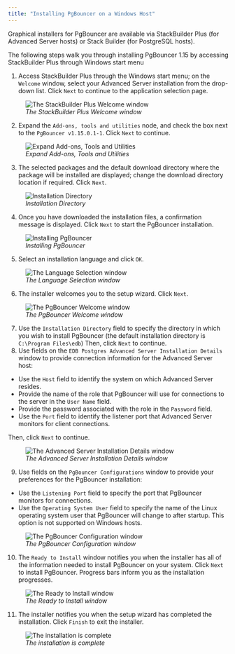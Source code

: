```yaml
---
title: "Installing PgBouncer on a Windows Host"
---
```


<div id="using_the_graphical_installer" class="registered_link"></div>


Graphical installers for PgBouncer are available via StackBuilder Plus (for Advanced Server hosts) or Stack Builder (for PostgreSQL hosts).

The following steps walk you through installing PgBouncer 1.15 by accessing StackBuilder Plus through Windows start menu

1.  Access StackBuilder Plus through the Windows start menu; on the `Welcome` window, select your Advanced Server installation from the drop-down list. Click `Next` to continue to the application selection page.

<figure><img src="../images/sbp_welcome.png" class="align-center" alt="The StackBuilder Plus Welcome window" /><figcaption aria-hidden="true"><em>The StackBuilder Plus Welcome window</em></figcaption></figure>

2.  Expand the `Add-ons, tools and utilities` node, and check the box next to the `PgBouncer v1.15.0.1-1`. Click `Next` to continue.

<figure><img src="../images/add-ons.png" class="align-center" alt="Expand Add-ons, Tools and Utilities" /><figcaption aria-hidden="true"><em>Expand Add-ons, Tools and Utilities</em></figcaption></figure>

3.  The selected packages and the default download directory where the package will be installed are displayed; change the download directory location if required. Click `Next`.

<figure><img src="../images/sbp_selected_packages.png" class="align-center" alt="Installation Directory" /><figcaption aria-hidden="true"><em>Installation Directory</em></figcaption></figure>

4.  Once you have downloaded the installation files, a confirmation message is displayed. Click `Next` to start the PgBouncer installation.

<figure><img src="../images/sbp_installation_complete.png" class="align-center" alt="Installing PgBouncer" /><figcaption aria-hidden="true"><em>Installing PgBouncer</em></figcaption></figure>

5.  Select an installation language and click `OK`.

<figure><img src="../images/sbp_language_selection.png" class="align-center" alt="The Language Selection window" /><figcaption aria-hidden="true"><em>The Language Selection window</em></figcaption></figure>

6.  The installer welcomes you to the setup wizard. Click `Next`.

<figure><img src="../images/pgbouncer_welcome.png" class="align-center" alt="The PgBouncer Welcome window" /><figcaption aria-hidden="true"><em>The PgBouncer Welcome window</em></figcaption></figure>

7.  Use the `Installation Directory` field to specify the directory in which you wish to install PgBouncer (the default installation directory is `C:\Program Files\edb`) Then, click `Next` to continue.
8.  Use fields on the `EDB Postgres Advanced Server Installation Details` window to provide connection information for the Advanced Server host:

-   Use the `Host` field to identify the system on which Advanced Server resides.
-   Provide the name of the role that PgBouncer will use for connections to the server in the `User Name` field.
-   Provide the password associated with the role in the `Password` field.
-   Use the `Port` field to identify the listener port that Advanced Server monitors for client connections.

Then, click `Next` to continue.

<figure><img src="../images/pg_advanced_server_details.png" class="align-center" alt="The Advanced Server Installation Details window" /><figcaption aria-hidden="true"><em>The Advanced Server Installation Details window</em></figcaption></figure>

9.  Use fields on the `PgBouncer Configurations` window to provide your preferences for the PgBouncer installation:

-   Use the `Listening Port` field to specify the port that PgBouncer monitors for connections.
-   Use the `Operating System User` field to specify the name of the Linux operating system user that PgBouncer will change to after startup. This option is not supported on Windows hosts.

<figure><img src="../images/pgbouncer_configuration_window.png" class="align-center" alt="The PgBouncer Configuration window" /><figcaption aria-hidden="true"><em>The PgBouncer Configuration window</em></figcaption></figure>

10.  The `Ready to Install` window notifies you when the installer has all of the information needed to install PgBouncer on your system. Click `Next` to install PgBouncer. Progress bars inform you as the installation progresses.

<figure><img src="../images/ready_to_install.png" class="align-center" alt="The Ready to Install window" /><figcaption aria-hidden="true"><em>The Ready to Install window</em></figcaption></figure>

11.  The installer notifies you when the setup wizard has completed the installation. Click `Finish` to exit the installer.

<figure><img src="../images/pgbouncer_installation_complete.png" class="align-center" alt="The installation is complete" /><figcaption aria-hidden="true"><em>The installation is complete</em></figcaption></figure>
